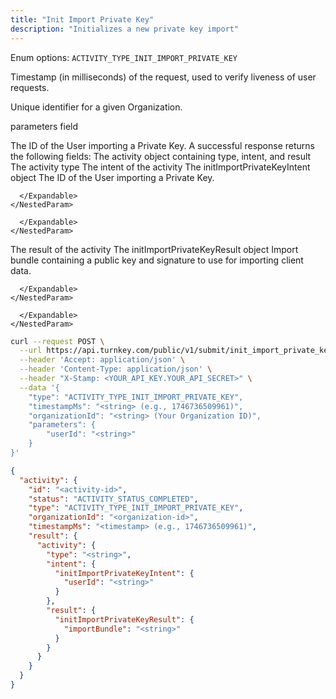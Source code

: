 ```yaml
---
title: "Init Import Private Key"
description: "Initializes a new private key import"
---
```



<EndpointPath type="submit" path="init_import_private_key" />

<Authorizations />

<H3Bordered text="Body" />

<ParamField body="type" type="enum<string>" required={true}>

Enum options: `ACTIVITY_TYPE_INIT_IMPORT_PRIVATE_KEY`
</ParamField>

<ParamField body="timestampMs" type="string" required={true}>

Timestamp (in milliseconds) of the request, used to verify liveness of user requests.
</ParamField>

<ParamField body="organizationId" type="string" required={true}>

Unique identifier for a given Organization.
</ParamField>

<ParamField body="parameters" type="object" required={true} path="parameters">
  <p>parameters field</p>
  <Expandable title="details">
    <NestedParam parentKey="parameters" childKey="userId" type="string" required={true} default="">
    The ID of the User importing a Private Key.
    </NestedParam>
  </Expandable>
</ParamField>

<H3Bordered text="Response" />
A successful response returns the following fields:

<ResponseField name="activity" type="object" required={true}>
  The activity object containing type, intent, and result
  <Expandable title="activity details">
    <NestedParam parentKey="activity" childKey="type" type="string" required={true}>
The activity type
</NestedParam>
<NestedParam parentKey="activity" childKey="intent" type="object" required={true}>
      The intent of the activity
      <Expandable title="intent details">
        <NestedParam parentKey="activity.intent" childKey="initImportPrivateKeyIntent" type="object" required={true}>
      The initImportPrivateKeyIntent object
      <Expandable title="initImportPrivateKeyIntent details">
        <NestedParam parentKey="activity.intent.initImportPrivateKeyIntent" childKey="userId" type="string" required={true}>
The ID of the User importing a Private Key.
</NestedParam>

      </Expandable>
    </NestedParam>

      </Expandable>
    </NestedParam>
<NestedParam parentKey="activity" childKey="result" type="object" required={true}>
      The result of the activity
      <Expandable title="result details">
        <NestedParam parentKey="activity.result" childKey="initImportPrivateKeyResult" type="object" required={true}>
      The initImportPrivateKeyResult object
      <Expandable title="initImportPrivateKeyResult details">
        <NestedParam parentKey="activity.result.initImportPrivateKeyResult" childKey="importBundle" type="string" required={true}>
Import bundle containing a public key and signature to use for importing client data.
</NestedParam>

      </Expandable>
    </NestedParam>

      </Expandable>
    </NestedParam>

  </Expandable>
</ResponseField>

<RequestExample>

```bash cURL
curl --request POST \
  --url https://api.turnkey.com/public/v1/submit/init_import_private_key \
  --header 'Accept: application/json' \
  --header 'Content-Type: application/json' \
  --header "X-Stamp: <YOUR_API_KEY.YOUR_API_SECRET>" \
  --data '{
    "type": "ACTIVITY_TYPE_INIT_IMPORT_PRIVATE_KEY",
    "timestampMs": "<string> (e.g., 1746736509961)",
    "organizationId": "<string> (Your Organization ID)",
    "parameters": {
        "userId": "<string>"
    }
}'
```

</RequestExample>

<ResponseExample>

```json 200
{
  "activity": {
    "id": "<activity-id>",
    "status": "ACTIVITY_STATUS_COMPLETED",
    "type": "ACTIVITY_TYPE_INIT_IMPORT_PRIVATE_KEY",
    "organizationId": "<organization-id>",
    "timestampMs": "<timestamp> (e.g., 1746736509961)",
    "result": {
      "activity": {
        "type": "<string>",
        "intent": {
          "initImportPrivateKeyIntent": {
            "userId": "<string>"
          }
        },
        "result": {
          "initImportPrivateKeyResult": {
            "importBundle": "<string>"
          }
        }
      }
    }
  }
}
```

</ResponseExample>
